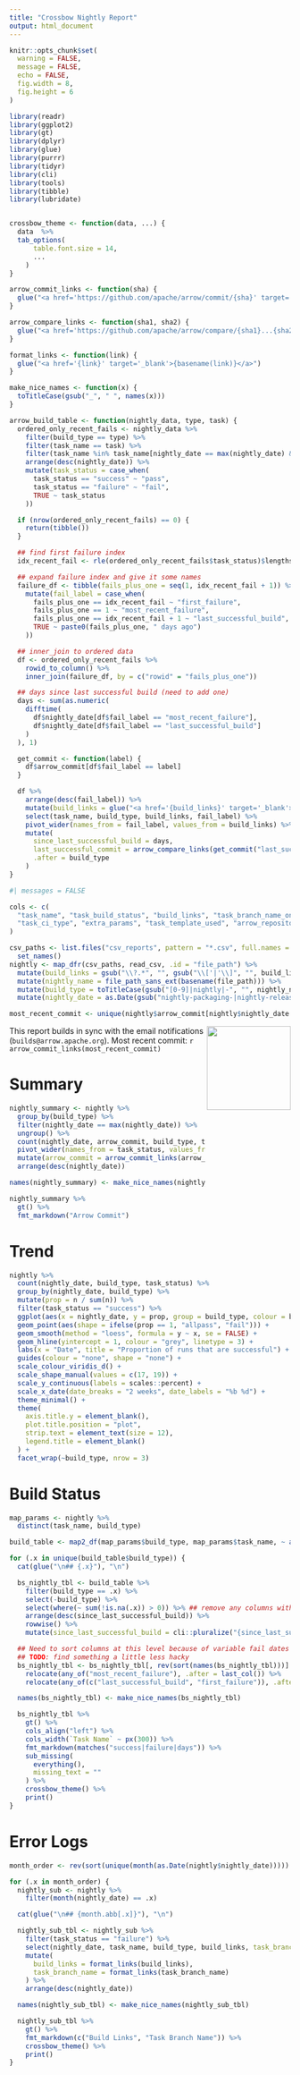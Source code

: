 ```yaml
---
title: "Crossbow Nightly Report"
output: html_document
---
```


```r
knitr::opts_chunk$set(
  warning = FALSE,
  message = FALSE,
  echo = FALSE,
  fig.width = 8,
  fig.height = 6
)

library(readr)
library(ggplot2)
library(gt)
library(dplyr)
library(glue)
library(purrr)
library(tidyr)
library(cli)
library(tools)
library(tibble)
library(lubridate)


crossbow_theme <- function(data, ...) {
  data  %>% 
  tab_options(
      table.font.size = 14,
      ...
    ) 
}
```

```r
arrow_commit_links <- function(sha) {
  glue("<a href='https://github.com/apache/arrow/commit/{sha}' target='_blank'>{substring(sha, 1, 7)}</a>")
}

arrow_compare_links <- function(sha1, sha2) {
  glue("<a href='https://github.com/apache/arrow/compare/{sha1}...{sha2}' target='_blank'>{substring(sha1, 1, 7)}</a>")
}

format_links <- function(link) {
  glue("<a href='{link}' target='_blank'>{basename(link)}</a>")
}

make_nice_names <- function(x) {
  toTitleCase(gsub("_", " ", names(x)))
}

arrow_build_table <- function(nightly_data, type, task) {
  ordered_only_recent_fails <- nightly_data %>%
    filter(build_type == type) %>%
    filter(task_name == task) %>%
    filter(task_name %in% task_name[nightly_date == max(nightly_date) & task_status != "success"]) %>%
    arrange(desc(nightly_date)) %>% 
    mutate(task_status = case_when(
      task_status == "success" ~ "pass",
      task_status == "failure" ~ "fail",
      TRUE ~ task_status
    ))

  if (nrow(ordered_only_recent_fails) == 0) {
    return(tibble())
  }

  ## find first failure index
  idx_recent_fail <- rle(ordered_only_recent_fails$task_status)$lengths[1]

  ## expand failure index and give it some names
  failure_df <- tibble(fails_plus_one = seq(1, idx_recent_fail + 1)) %>%
    mutate(fail_label = case_when(
      fails_plus_one == idx_recent_fail ~ "first_failure",
      fails_plus_one == 1 ~ "most_recent_failure",
      fails_plus_one == idx_recent_fail + 1 ~ "last_successful_build",
      TRUE ~ paste0(fails_plus_one, " days ago")
    ))

  ## inner_join to ordered data
  df <- ordered_only_recent_fails %>%
    rowid_to_column() %>%
    inner_join(failure_df, by = c("rowid" = "fails_plus_one"))

  ## days since last successful build (need to add one)
  days <- sum(as.numeric(
    difftime(
      df$nightly_date[df$fail_label == "most_recent_failure"],
      df$nightly_date[df$fail_label == "last_successful_build"]
    )
  ), 1)

  get_commit <- function(label) {
    df$arrow_commit[df$fail_label == label]
  }

  df %>%
    arrange(desc(fail_label)) %>%
    mutate(build_links = glue("<a href='{build_links}' target='_blank'>{task_status}</a>")) %>%
    select(task_name, build_type, build_links, fail_label) %>%
    pivot_wider(names_from = fail_label, values_from = build_links) %>%
    mutate(
      since_last_successful_build = days,
      last_successful_commit = arrow_compare_links(get_commit("last_successful_build"), get_commit("first_failure")),
      .after = build_type
    )
}
```


```r
#| messages = FALSE

cols <- c(
  "task_name", "task_build_status", "build_links", "task_branch_name_on_the_crossbow_repo",
  "task_ci_type", "extra_params", "task_template_used", "arrow_repository_commit"
)

csv_paths <- list.files("csv_reports", pattern = "*.csv", full.names = TRUE) %>%
  set_names()
nightly <- map_dfr(csv_paths, read_csv, .id = "file_path") %>%
  mutate(build_links = gsub("\\?.*", "", gsub("\\['|'\\]", "", build_links))) %>%
  mutate(nightly_name = file_path_sans_ext(basename(file_path))) %>%
  mutate(build_type = toTitleCase(gsub("[0-9]|nightly|-", "", nightly_name))) %>%
  mutate(nightly_date = as.Date(gsub("nightly-packaging-|nightly-release-|nightly-tests-", "", nightly_name)))

most_recent_commit <- unique(nightly$arrow_commit[nightly$nightly_date == max(nightly$nightly_date)])
```

<a href='https://arrow.apache.org/'><img src='https://arrow.apache.org/img/arrow-logo_hex_black-txt_white-bg.png' align="right" height="150" /></a>

This report builds in sync with the email notifications (`builds@arrow.apache.org`). Most recent commit: `r arrow_commit_links(most_recent_commit)`


# Summary 
```r
nightly_summary <- nightly %>%
  group_by(build_type) %>%
  filter(nightly_date == max(nightly_date)) %>%
  ungroup() %>%
  count(nightly_date, arrow_commit, build_type, task_status) %>%
  pivot_wider(names_from = task_status, values_from = n, values_fill = 0) %>%
  mutate(arrow_commit = arrow_commit_links(arrow_commit)) %>%
  arrange(desc(nightly_date))

names(nightly_summary) <- make_nice_names(nightly_summary)

nightly_summary %>%
  gt() %>%
  fmt_markdown("Arrow Commit")
```


# Trend
```r
nightly %>%
  count(nightly_date, build_type, task_status) %>%
  group_by(nightly_date, build_type) %>%
  mutate(prop = n / sum(n)) %>%
  filter(task_status == "success") %>%
  ggplot(aes(x = nightly_date, y = prop, group = build_type, colour = build_type)) +
  geom_point(aes(shape = ifelse(prop == 1, "allpass", "fail"))) +
  geom_smooth(method = "loess", formula = y ~ x, se = FALSE) +
  geom_hline(yintercept = 1, colour = "grey", linetype = 3) +
  labs(x = "Date", title = "Proportion of runs that are successful") +
  guides(colour = "none", shape = "none") +
  scale_colour_viridis_d() +
  scale_shape_manual(values = c(17, 19)) +
  scale_y_continuous(labels = scales::percent) +
  scale_x_date(date_breaks = "2 weeks", date_labels = "%b %d") +
  theme_minimal() +
  theme(
    axis.title.y = element_blank(),
    plot.title.position = "plot",
    strip.text = element_text(size = 12), 
    legend.title = element_blank()
  ) +
  facet_wrap(~build_type, nrow = 3)
```

# Build Status  {.tabset}

```r
map_params <- nightly %>%
  distinct(task_name, build_type)

build_table <- map2_df(map_params$build_type, map_params$task_name, ~ arrow_build_table(nightly, type = .x, task = .y))

for (.x in unique(build_table$build_type)) {
  cat(glue("\n## {.x}"), "\n")

  bs_nightly_tbl <- build_table %>%
    filter(build_type == .x) %>%
    select(-build_type) %>%
    select(where(~ sum(!is.na(.x)) > 0)) %>% ## remove any columns with no data
    arrange(desc(since_last_successful_build)) %>% 
    rowwise() %>% 
    mutate(since_last_successful_build = cli::pluralize("{since_last_successful_build} day{?s}")) 

  ## Need to sort columns at this level because of variable fail dates
  ## TODO: find something a little less hacky
  bs_nightly_tbl <- bs_nightly_tbl[, rev(sort(names(bs_nightly_tbl)))] %>%
    relocate(any_of("most_recent_failure"), .after = last_col()) %>%
    relocate(any_of(c("last_successful_build", "first_failure")), .after = last_successful_commit)

  names(bs_nightly_tbl) <- make_nice_names(bs_nightly_tbl)

  bs_nightly_tbl %>%
    gt() %>%
    cols_align("left") %>%
    cols_width(`Task Name` ~ px(300)) %>% 
    fmt_markdown(matches("success|failure|days")) %>%
    sub_missing(
      everything(),
      missing_text = ""
    ) %>%
    crossbow_theme() %>% 
    print()
}
```




# Error Logs {.tabset}

```r
month_order <- rev(sort(unique(month(as.Date(nightly$nightly_date)))))

for (.x in month_order) {
  nightly_sub <- nightly %>%
    filter(month(nightly_date) == .x)

  cat(glue("\n## {month.abb[.x]}"), "\n")

  nightly_sub_tbl <- nightly_sub %>%
    filter(task_status == "failure") %>%
    select(nightly_date, task_name, build_type, build_links, task_branch_name = crossbow_branch_url) %>%
    mutate(
      build_links = format_links(build_links),
      task_branch_name = format_links(task_branch_name)
    ) %>%
    arrange(desc(nightly_date))

  names(nightly_sub_tbl) <- make_nice_names(nightly_sub_tbl)

  nightly_sub_tbl %>%
    gt() %>%
    fmt_markdown(c("Build Links", "Task Branch Name")) %>%
    crossbow_theme() %>% 
    print()
}
```




